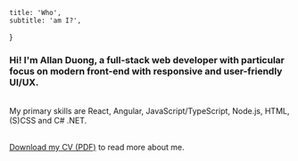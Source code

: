     title: 'Who',
    subtitle: 'am I?',
}

### Hi! I'm Allan Duong, a full-stack web developer with particular focus on modern front-end with responsive and user-friendly UI/UX.
\
My primary skills are React, Angular, JavaScript/TypeScript, Node.js, HTML, (S)CSS and C# .NET.

\
<a href={props.pdfUrl} target='_blank'>Download my CV (PDF)</a> to read more about me.

